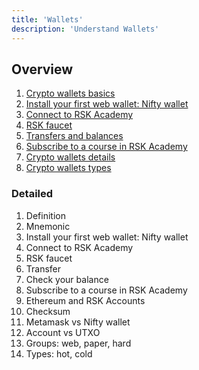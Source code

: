 ---
title: 'Wallets'
description: 'Understand Wallets'
---

## Overview

1. [Crypto wallets basics](/courses/dev/01/wallets-intro)
2. [Install your first web wallet: Nifty wallet](/courses/dev/01/install-web-wallet)
3. [Connect to RSK Academy](/courses/dev/01/connecting-to-academy)
4. [RSK faucet](/courses/dev/01/rsk-faucet)
5. [Transfers and balances](/courses/dev/01/first-transfer)
6. [Subscribe to a course in RSK Academy](/courses/dev/01/subscribe-to-academy)
7. [Crypto wallets details](/courses/dev/01/wallets-details)
8. [Crypto wallets types](/courses/dev/01/wallets-types)

### Detailed

1. Definition
2. Mnemonic
3. Install your first web wallet: Nifty wallet
4. Connect to RSK Academy
5. RSK faucet
6. Transfer
7. Check your balance
8. Subscribe to a course in RSK Academy
9. Ethereum and RSK Accounts
10. Checksum
11. Metamask vs Nifty wallet
12. Account vs UTXO
13. Groups: web, paper, hard
14. Types: hot, cold
